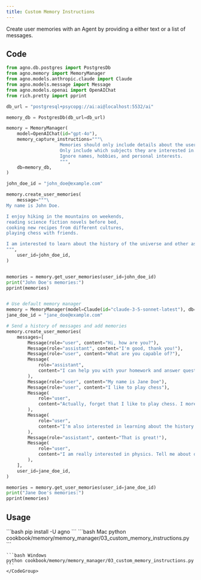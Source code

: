 ```yaml
---
title: Custom Memory Instructions
---
```


Create user memories with an Agent by providing a either text or a list of messages.

## Code

```python cookbook/memory/memory_manager/03_custom_memory_instructions.py
from agno.db.postgres import PostgresDb
from agno.memory import MemoryManager
from agno.models.anthropic.claude import Claude
from agno.models.message import Message
from agno.models.openai import OpenAIChat
from rich.pretty import pprint

db_url = "postgresql+psycopg://ai:ai@localhost:5532/ai"

memory_db = PostgresDb(db_url=db_url)

memory = MemoryManager(
    model=OpenAIChat(id="gpt-4o"),
    memory_capture_instructions="""\
                    Memories should only include details about the user's academic interests.
                    Only include which subjects they are interested in.
                    Ignore names, hobbies, and personal interests.
                    """,
    db=memory_db,
)

john_doe_id = "john_doe@example.com"

memory.create_user_memories(
    message="""\
My name is John Doe.

I enjoy hiking in the mountains on weekends,
reading science fiction novels before bed,
cooking new recipes from different cultures,
playing chess with friends.

I am interested to learn about the history of the universe and other astronomical topics.
""",
    user_id=john_doe_id,
)


memories = memory.get_user_memories(user_id=john_doe_id)
print("John Doe's memories:")
pprint(memories)


# Use default memory manager
memory = MemoryManager(model=Claude(id="claude-3-5-sonnet-latest"), db=memory_db)
jane_doe_id = "jane_doe@example.com"

# Send a history of messages and add memories
memory.create_user_memories(
    messages=[
        Message(role="user", content="Hi, how are you?"),
        Message(role="assistant", content="I'm good, thank you!"),
        Message(role="user", content="What are you capable of?"),
        Message(
            role="assistant",
            content="I can help you with your homework and answer questions about the universe.",
        ),
        Message(role="user", content="My name is Jane Doe"),
        Message(role="user", content="I like to play chess"),
        Message(
            role="user",
            content="Actually, forget that I like to play chess. I more enjoy playing table top games like dungeons and dragons",
        ),
        Message(
            role="user",
            content="I'm also interested in learning about the history of the universe and other astronomical topics.",
        ),
        Message(role="assistant", content="That is great!"),
        Message(
            role="user",
            content="I am really interested in physics. Tell me about quantum mechanics?",
        ),
    ],
    user_id=jane_doe_id,
)

memories = memory.get_user_memories(user_id=jane_doe_id)
print("Jane Doe's memories:")
pprint(memories)
```

## Usage

<Steps>
  <Snippet file="create-venv-step.mdx" />

  <Step title="Install libraries">
    ```bash
    pip install -U agno
    ```
  </Step>

  <Step title="Run Example">
    <CodeGroup>
    ```bash Mac
    python cookbook/memory/memory_manager/03_custom_memory_instructions.py
    ```

    ```bash Windows
    python cookbook/memory/memory_manager/03_custom_memory_instructions.py
    ```
    </CodeGroup>
  </Step>
</Steps>